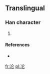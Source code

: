 ==Translingual==

===Han character===
{{Han char|rn=15|rad=冫|as=04|sn=6|four=|canj=戈一人心 (IMOP)}}

# {{defn|Han|sort=冫04}}

====References====
* {{Han ref|kx=0131.291|dkj=|dj=|hdz=|uh=34C6|ud=13510|bh=|bd=}}

[[fr:㓆]]
[[pl:㓆]]